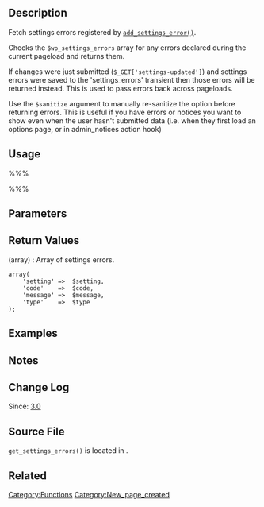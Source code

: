 {{Languages|
{{en|Function_Reference/get_settings_errors}}
{{ja|関数リファレンス/get_settings_errors}}
}}

== Description ==

Fetch settings errors registered by [[Function_Reference/add_settings_error|<tt>add_settings_error()</tt>]].

Checks the <tt>$wp_settings_errors</tt> array for any errors declared during the current pageload and returns them.

If changes were just submitted (<tt>$_GET['settings-updated']</tt>) and settings errors were saved to the 'settings_errors' transient then those errors will be returned instead. This is used to pass errors back across pageloads.

Use the <tt>$sanitize</tt> argument to manually re-sanitize the option before returning errors. This is useful if you have errors or notices you want to show even when the user hasn't submitted data (i.e. when they first load an options page, or in admin_notices action hook)

== Usage ==

%%%<?php get_settings_errors( $setting, $sanitize ) ?>%%%

== Parameters ==

{{Parameter|$setting|string|Optional slug title of a specific setting whose errors you want.|optional}}
{{Parameter|$sanitize|boolean|Whether to re-sanitize the setting value before returning errors.|optional|false}}

== Return Values ==

; (array) : Array of settings errors.
<pre>
array(
    'setting' =>  $setting,
    'code'    =>  $code,
    'message' =>  $message,
    'type'    =>  $type
);
</pre>

== Examples ==
<!-- Need creative examples. Feel free to link to external examples. -->

== Notes ==


== Change Log ==

Since: [[Version_3.0|3.0]]

== Source File ==

<tt>get_settings_errors()</tt> is located in {{Trac|wp-admin/includes/template.php}}.

== Related ==
{{Setting Tags}}

{{Tag Footer}}

[[Category:Functions]]
[[Category:New_page_created]]